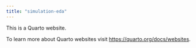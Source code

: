 ```yaml
---
title: "simulation-eda"
---
```


This is a Quarto website.

To learn more about Quarto websites visit <https://quarto.org/docs/websites>.
